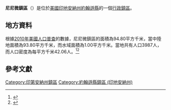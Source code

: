 {{noteTA
|G1=USState
|G2=地名
|G3=Unit
}}
{{Infobox settlement
|official_name            = 尼尼微鎮區
|native_name = Nineveh Township
|settlement_type          = [[行政鎮區|行政鎮區]]
|image_skyline            = 
|imagesize                = 
|image_map                = Map highlighting Nineveh Township, Johnson County, Indiana.svg
|mapsize                  = 250px
|pushpin_map  =USA Indiana
|pushpin_label = 尼尼微鎮區
|pushpin_label_position   = top
|pushpin_map_caption      = 尼尼微鎮區在印地安納州的位置
|subdivision_type         = [[世界政區索引|國家]]
|subdivision_type1        = [[美国州份|州份]]
|subdivision_type2        = [[印地安納州行政区划|縣]]
|subdivision_name         = [[美国|美国]]
|subdivision_name1        = [[印地安納州|印地安納州]]
|subdivision_name2        = [[約翰遜縣_(印地安納州)|約翰遜縣]]
|elevation_ft             = 797
|elevation_m              = 243
|timezone                 = [[北美东部時區|北美东部時區]]
|area_total_km2           = 94.80
|area_land_km2            = 93.80
|area_water_km2           = 1.00
|area_total_sq_mi         = 
|area_land_sq_mi          = 
|area_water_sq_mi         = 
|population_as_of         = [[2010年美國人口普查|2010]]
|population_footnotes     = 
|population_total         = 3987
|population_density_km2   = auto
|population_density_sq_mi = auto
|utc_offset               = -5
|coordinates              = {{coord|39|22|58|N|86|04|56|W|type:city_region:US-AL_source:GNS-enwiki|display=inline,title}}
| coor_pinpoint           = 
| coordinates_footnotes   = 
|timezone_DST             = EDT
|utc_offset_DST           = -4
|postal_code_type         = [[美國郵區編號|郵區編號]]
|postal_code              = 
|area_code                = {{link-en|电话区号317|Area code 317|317}}
|blank_name = [[地名信息系统|GNIS ID]]
|blank_info = 453668
}}
'''尼尼微鎮區'''（{{lang-en|Nineveh Township}}）是位於[[美國|美國]][[印地安納州|印地安納州]][[約翰遜縣_(印地安納州)|約翰遜縣]]的一個[[行政鎮區|行政鎮區]]。

== 地方資料 ==
根據[[2010年美國人口普查|2010年美國人口普查]]的數據，尼尼微鎮區的面積為94.80平方千米，當中陸地面積為93.80平方千米，而水域面積為1.00平方千米。當地共有人口3987人，而人口密度為每平方千米42.06人。<ref name="GR8">{{cite web|url=http://factfinder2.census.gov|publisher=[[美国人口调查局|美国人口调查局]]|accessdate=2011-05-14|title=American FactFinder|archive-date=2013-09-11|archive-url=https://web.archive.org/web/20130911234518/http://factfinder2.census.gov/|dead-url=no}}</ref><ref>{{cite web|url=https://www.citypopulation.de/en/usa/illinois/admin/|title=USA: Illinois (Counties and Townships) - City Population|accessdate=2020-07-29|archive-date=2020-04-22|archive-url=https://web.archive.org/web/20200422090607/https://www.citypopulation.de/en/usa/illinois/admin/|dead-url=no}}</ref>

== 參考文獻 ==
{{reflist}}

{{約翰遜縣 (印地安納州)}}

{{DEFAULTSORT:Nineveh Township}}
[[Category:印第安納州鎮區|Category:印第安納州鎮區]]
[[Category:約翰遜縣鎮區_(印地安納州)|Category:約翰遜縣鎮區 (印地安納州)]]

{{Indiana-geo-stub}}